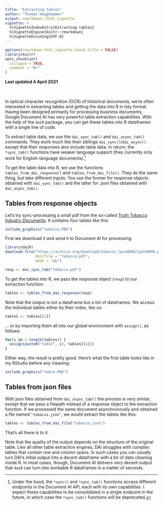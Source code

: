 ```yaml
---
title: "Extracting tables"
author: "Thomas Hegghammer"
output: rmarkdown::html_vignette
vignette: >
  %\VignetteIndexEntry{Extracting tables}
  %\VignetteEngine{knitr::rmarkdown}
  %\VignetteEncoding{UTF-8}
---
```


```r
options(rmarkdown.html_vignette.check_title = FALSE)
library(knitr)
opts_chunk$set(
  collapse = TRUE,
  comment = "#>"
)
```

**Last updated 4 April 2021**
\
\
\

In optical character recognition (OCR) of historical documents, we're often interested in extracting tables and getting the data into R in tidy format. Having been designed primarily for processing business documents, Google Document AI has very powerful table extraction capabilities. With the help of the `daiR` package, you can get these tables into R dataframes with a single line of code.

To extract table data, we use the `dai_sync_tab()` and `dai_async_tab()` commands. They work much like their siblings `dai_sync()`/`dai_async()` except that their responses also include table data. In return, the `*sync_tab()` functions have weaker language support (they currently only work for English-language documents).^[Under the hood, the `*sync()` and `*sync_tab()` functions access different endpoints in the Document AI API, each with its own capabilities. I expect these capabilities to be consolidated in a single endpoint in the future, in which case the `*sync_tab()` functions will be deprecated.] 

To get the table data into R, we use the functions `tables_from_dai_response()` and `tables_from_dai_file()`. They do the same thing, but take different inputs. You use the former for response objects obtained with `dai_sync_tab()` and the latter for .json files obtained with `dai_async_tab()`.

## Tables from response objects

Let's try sync-processing a small pdf from the so-called [Truth Tobacco Industry Documents](https://en.wikipedia.org/wiki/Truth_Tobacco_Industry_Documents). It contains four tables like this: 

```r
include_graphics("tobacco.PNG")
```

First we download it and send it to Document AI for processing:
```r
library(daiR)
download.file("https://archive.org/download/tobacco_lpnn0000/lpnn0000.pdf", 
              destfile = "tobacco.pdf",
              mode = "wb")

resp <- dai_sync_tab("tobacco.pdf")
```

To get the tables into R, we pass the response object (`resp`) to our extraction function:

```r
tables <- tables_from_dai_response(resp)
```

Note that the output is not a dataframe but a *list* of dataframes. We access the individual tables either by their index, like so:

```r
table1 <- tables[[1]]
```

... or by importing them all into our global environment with `assign()`, as follows:

```r
for(i in 1:length(tables)) {
  assign(paste0("table", i), tables[[i]])
}
```

Either way, the result is pretty good. Here's what the first table looks like in my RStudio before any cleaning:

```r
include_graphics("table.PNG")
```

## Tables from json files

With json files obtained from `dai_async_tab()` the process is very similar, except that we pass a filepath instead of a response object to the extraction function. If we processed the same document asynchronously and obtained a file named `"tobacco.json"`, we would extract the tables like this:

```r
tables <- tables_from_dai_file("tobacco.json")
```

That's all there is to it.

Note that the quality of the output depends on the structure of the original table. Like all other table extraction engines, DAI struggles with complex tables that contain row and column spans. In such cases you can usually turn DAI's initial output into a decent dataframe with a bit of data cleaning inside R. In most cases, though, Document AI delivers very decent output that `daiR` can turn into workable R dataframes in a matter of seconds. 
